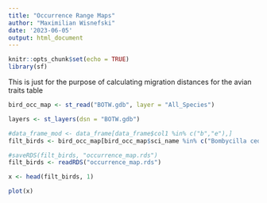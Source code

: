 ```yaml
---
title: "Occurrence Range Maps"
author: "Maximilian Wisnefski"
date: '2023-06-05'
output: html_document
---
```


```r
knitr::opts_chunk$set(echo = TRUE)
library(sf)
```

This is just for the purpose of calculating migration distances for the avian traits table


```r
bird_occ_map <- st_read("BOTW.gdb", layer = "All_Species")
```

```r
layers <- st_layers(dsn = "BOTW.gdb")
```


```r
#data_frame_mod <- data_frame[data_frame$col1 %in% c("b","e"),]
filt_birds <- bird_occ_map[bird_occ_map$sci_name %in% c("Bombycilla cedrorum", "Turdus migratorius", "Hylocichla mustelina", "Setophaga coronata", "Cyanocitta cristata", "Sturnus vulgaris", "Sialia sialis", "Mimus polyglottos", "Dryobates pubescens", "Sturnella magna", "Sitta carolinensis", "Haemorhous purpureus", "Cardinalis cardinalis", "Junco hyemalis", "Corvus brachyrhynchos"), ]
```



```r
#saveRDS(filt_birds, "occurrence_map.rds")
filt_birds <- readRDS("occurrence_map.rds")
```

```r
x <- head(filt_birds, 1)
```



```r
plot(x)
```


